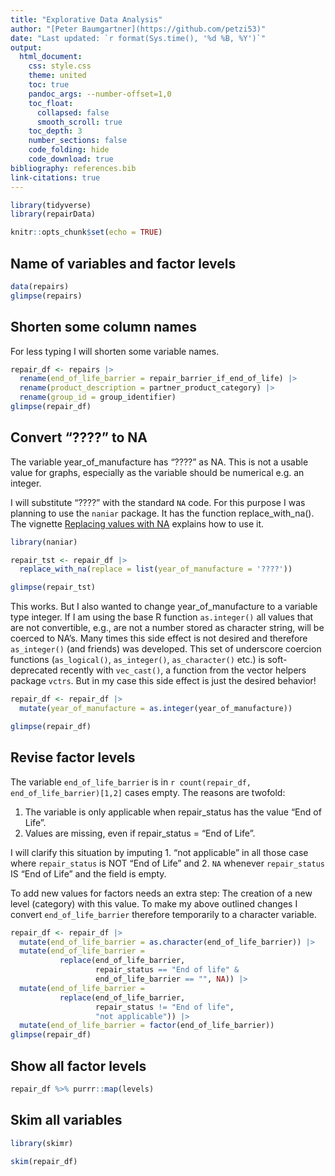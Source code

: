 ```yaml
---
title: "Explorative Data Analysis"
author: "[Peter Baumgartner](https://github.com/petzi53)"
date: "Last updated: `r format(Sys.time(), '%d %B, %Y')`"
output:
  html_document:
    css: style.css
    theme: united
    toc: true
    pandoc_args: --number-offset=1,0
    toc_float:
      collapsed: false
      smooth_scroll: true
    toc_depth: 3
    number_sections: false
    code_folding: hide
    code_download: true
bibliography: references.bib
link-citations: true
---
```


```r
library(tidyverse)
library(repairData)

knitr::opts_chunk$set(echo = TRUE) 

```

## Name of variables and factor levels

```r
data(repairs)
glimpse(repairs)
```

## Shorten some column names

For less typing I will shorten some variable names.


```r
repair_df <- repairs |> 
  rename(end_of_life_barrier = repair_barrier_if_end_of_life) |> 
  rename(product_description = partner_product_category) |> 
  rename(group_id = group_identifier)
glimpse(repair_df)
```

## Convert "????" to NA

The variable year_of_manufacture has "????" as NA. This is not a usable value for graphs, especially as the variable should be numerical e.g. an integer.

I will substitute "????" with the standard `NA` code. For this purpose I was planning to use the `naniar` package. It has the function replace_with_na(). The vignette [Replacing values with NA](http://naniar.njtierney.com/articles/replace-with-na.html) explains how to use it.


```r
library(naniar)

repair_tst <- repair_df |>
  replace_with_na(replace = list(year_of_manufacture = '????'))

glimpse(repair_tst)
```

This works. But I also wanted to change year_of_manufacture to a variable type integer. If I am using the base R function `as.integer()` all values that are not convertible, e.g., are not a number stored as character string, will be coerced to NA's. Many times this side effect is not desired and therefore `as_integer()` (and friends) was developed. This set of underscore coercion functions (`as_logical()`, `as_integer()`, `as_character()` etc.) is soft-deprecated recently with `vec_cast()`, a function from the vector helpers package `vctrs`. But in my case this side effect is just the desired behavior!

```r
repair_df <- repair_df |> 
  mutate(year_of_manufacture = as.integer(year_of_manufacture)) 

glimpse(repair_df)
```

## Revise factor levels


The variable `end_of_life_barrier` is in `r count(repair_df, end_of_life_barrier)[1,2]` cases empty. The reasons are twofold:

1. The variable is only applicable when repair_status has the value "End of Life".
2. Values are missing, even if repair_status = "End of Life".

I will clarify this situation by imputing
1. "not applicable" in all those case where `repair_status` is NOT "End of Life" and
2. `NA` whenever `repair_status` IS "End of Life" and the field is empty. 

To add new values for factors needs an extra step: The creation of a new level (category) with this value. To make my above outlined changes I convert `end_of_life_barrier` therefore temporarily to a character variable.


```r
repair_df <- repair_df |> 
  mutate(end_of_life_barrier = as.character(end_of_life_barrier)) |> 
  mutate(end_of_life_barrier = 
           replace(end_of_life_barrier, 
                   repair_status == "End of life" &
                   end_of_life_barrier == "", NA)) |> 
  mutate(end_of_life_barrier = 
           replace(end_of_life_barrier, 
                   repair_status != "End of life", 
                   "not applicable")) |> 
  mutate(end_of_life_barrier = factor(end_of_life_barrier))
glimpse(repair_df)
```

## Show all factor levels

```r

repair_df %>% purrr::map(levels)
```


## Skim all variables

```r
library(skimr)

skim(repair_df)
```


